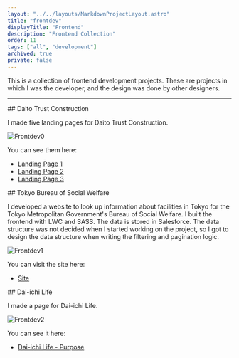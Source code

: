 ```yaml
---
layout: "../../layouts/MarkdownProjectLayout.astro"
title: "frontdev"
displayTitle: "Frontend"
description: "Frontend Collection"
order: 11
tags: ["all", "development"]
archived: true
private: false
---
```


This is a collection of frontend development projects. These are projects in which I was the developer, and the design was done by other designers.

---


<section>
  ## Daito Trust Construction
  <p>I made five landing pages for Daito Trust Construction.</p>
  <Image src={frontdev0} alt="Frontdev0" />
  <p>You can see them here:</p>
  <ul>
    <li>
      <a href="https://assetra.kentaku.co.jp/lp/1" class="underline">
        Landing Page 1
      </a>
    </li>
    <li>
      <a href="https://assetra.kentaku.co.jp/lp/2" class="underline">
        Landing Page 2
      </a>
    </li>
    <li>
      <a href="https://assetra.kentaku.co.jp/lp/3" class="underline">
        Landing Page 3
      </a>
    </li>
  </ul>
</section>
<section>
  ## Tokyo Bureau of Social Welfare
  <p>
    I developed a website to look up information about facilities in Tokyo for
    the Tokyo Metropolitan Government's Bureau of Social Welfare. I built the
    frontend with LWC and SASS. The data is stored in Salesforce. The data
    structure was not decided when I started working on the project, so I got to
    design the data structure when writing the filtering and pagination logic.
  </p>
  <Image src={frontdev1} alt="Frontdev1" />
  <p>You can visit the site here:</p>
  <ul>
    <li>
      <a
        href="https://www.info.fukushikensa.metro.tokyo.lg.jp/s/home"
        class="underline"
      >
        Site
      </a>
    </li>
  </ul>
</section>
<section>
  ## Dai-ichi Life
  <p>I made a page for Dai-ichi Life.</p>
  <Image src={frontdev2} alt="Frontdev2" />
  <p>You can see it here:</p>
  <ul>
    <li>
      <a
        href="https://www.dai-ichi-life-hd.com/about/aims/purpose.html"
        class="underline"
      >
        Dai-ichi Life - Purpose
      </a>
    </li>
  </ul>
</section>
